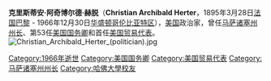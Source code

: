 {{unreferenced|time=2009-1-26}}

'''克里斯蒂安·阿奇博尔德·赫脱'''（'''Christian Archibald Herter'''，1895年3月28日[[法国|法国]][[巴黎|巴黎]] - 1966年12月30日[[华盛顿哥伦比亚特区|华盛顿哥伦比亚特区]]），[[美国|美国]]政治家，曾任[[马萨诸塞州州长|马萨诸塞州州长]]、第53任[[美国国务卿|美国国务卿]]和首任[[美国贸易代表|美国贸易代表]]。
[[File:Christian_Archibald_Herter_(politician).jpg|thumb]]

{{start box}}
{{succession box|[[保罗·A·德弗|保罗·A·德弗]]|[[福斯特·弗科洛|福斯特·弗科洛]]|[[马萨诸塞州州长|马萨诸塞州州长]]|1953年-1957年}}
{{succession box|[[约翰·福斯特·杜勒斯|约翰·福斯特·杜勒斯]]|[[迪安·腊斯克|迪安·腊斯克]]|[[美国国务卿|美国国务卿]]|1959年-1961年}}
{{succession box|首任|[[威廉·M·罗思|威廉·M·罗思]]|[[美国贸易代表|美国贸易代表]]|1962年-1966年}}
{{end box}}

{{Authority control}}
{{us-bio-stub}}
{{USTR}}
{{美國國務卿}}
{{Dwight D. Eisenhower cabinet}}

{{DEFAULTSORT:Herter, Christian}}

[[Category:1895年出生
[[Category:1966年逝世|Category:1966年逝世]]
[[Category:美国国务卿|Category:美国国务卿]]
[[Category:美国贸易代表|Category:美国贸易代表]]
[[Category:马萨诸塞州州长|Category:马萨诸塞州州长]]
[[Category:哈佛大學校友|Category:哈佛大學校友]]